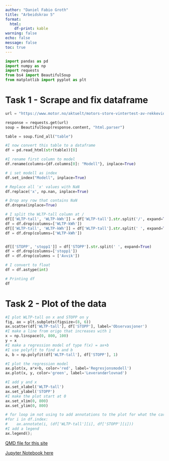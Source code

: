 ```yaml
---
author: "Daniel Fabio Groth"
title: "Arbeidskrav 5"
format:
  html:
    df-print: kable
warning: false
echo: false
message: false
toc: true
---
```



```python
import pandas as pd
import numpy as np
import requests
from bs4 import BeautifulSoup
from matplotlib import pyplot as plt
```

# Task 1 - Scrape and fix dataframe

```python
url = "https://www.motor.no/aktuelt/motors-store-vintertest-av-rekkevidde-pa-elbiler/217132"

response = requests.get(url)
soup = BeautifulSoup(response.content, "html.parser")

table = soup.find_all("table")

#I now convert this table to a dataframe
df = pd.read_html(str(table))[0]

#I rename first column to model
df.rename(columns={df.columns[0]: "Modell"}, inplace=True)

# i set modell as index
df.set_index("Modell", inplace=True)

# Replace all 'x' values with NaN
df.replace('x', np.nan, inplace=True)

# Drop any row that contains NaN
df.dropna(inplace=True)

# I split the WLTP-tall column at /
df[['WLTP-tall', 'WLTP-kWh']] = df['WLTP-tall'].str.split('/', expand=True)
df = df.drop(columns=['WLTP-kWh'])
df[['WLTP-tall', 'WLTP-kWh']] = df['WLTP-tall'].str.split(' ', expand=True)
df = df.drop(columns=['WLTP-kWh'])


df[['STOPP', 'stopp1']] = df['STOPP'].str.split(' ', expand=True)
df = df.drop(columns=['stopp1'])
df = df.drop(columns = ['Avvik'])

# I convert to float
df = df.astype(int)

# Printing df
df
```

# Task 2 - Plot of the data

```python
#I plot WLTP-tall on x and STOPP on y
fig, ax = plt.subplots(figsize=(8, 6))
ax.scatter(df['WLTP-tall'], df['STOPP'], label='Observasjoner')
#I make a line from origo that increases with 1
x = np.linspace(0, 800, 100)
y = x
#I make a regression model of type f(x) = ax+b
#I use polyfit to find a and b
a, b = np.polyfit(df['WLTP-tall'], df['STOPP'], 1)

#I plot the regression model
ax.plot(x, a*x+b, color='red', label='Regresjonsmodell')
ax.plot(x, y, color='green', label='Leverandørlovnad')

#I add y and x
ax.set_xlabel('WLTP-tall')
ax.set_ylabel('STOPP')
#I make the plot start at 0
ax.set_xlim(0, 800)
ax.set_ylim(0, 800)

# for loop im not using to add annotations to the plot for what the cars are
#for i in df.index:
#    ax.annotate(i, (df['WLTP-tall'][i], df['STOPP'][i]))
#I add a legend
ax.legend();
```

[QMD file for this site](https://github.com/DanielFabioG/Assignments/blob/main/Assignment5.qmd)

[Jupyter Notebook here](https://github.com/DanielFabioG/SOK-1005/blob/main/Assignments/Assignment5.ipynb)